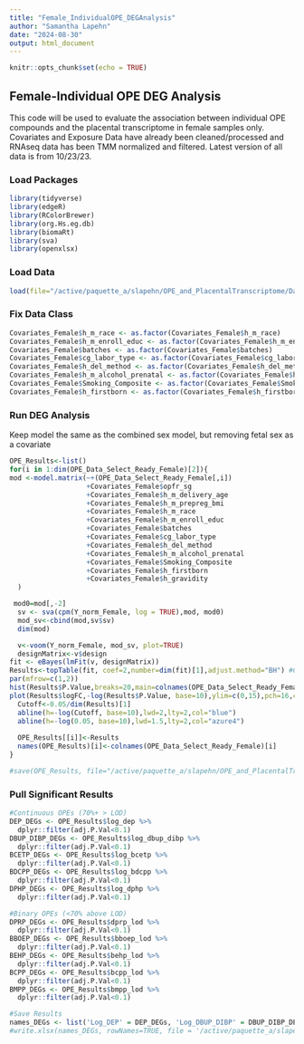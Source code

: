 ```yaml
---
title: "Female_IndividualOPE_DEGAnalysis"
author: "Samantha Lapehn"
date: "2024-08-30"
output: html_document
---
```


```r
knitr::opts_chunk$set(echo = TRUE)
```

## Female-Individual OPE DEG Analysis

This code will be used to evaluate the association between individual OPE compounds and the placental transcriptome in female samples only. Covariates and Exposure Data have already been cleaned/processed and RNAseq data has been TMM normalized and filtered. Latest version of all data is from 10/23/23. 

### Load Packages
```r
library(tidyverse)
library(edgeR)
library(RColorBrewer)
library(org.Hs.eg.db)
library(biomaRt)
library(sva)
library(openxlsx)
```

### Load Data
```r
load(file="/active/paquette_a/slapehn/OPE_and_PlacentalTranscriptome/Data/FilteredNormalizedData_Female_102323.RData")
```

### Fix Data Class
```r
Covariates_Female$h_m_race <- as.factor(Covariates_Female$h_m_race)
Covariates_Female$h_m_enroll_educ <- as.factor(Covariates_Female$h_m_enroll_educ)
Covariates_Female$batches <- as.factor(Covariates_Female$batches)
Covariates_Female$cg_labor_type <- as.factor(Covariates_Female$cg_labor_type)
Covariates_Female$h_del_method <- as.factor(Covariates_Female$h_del_method)
Covariates_Female$h_m_alcohol_prenatal <- as.factor(Covariates_Female$h_m_alcohol_prenatal)
Covariates_Female$Smoking_Composite <- as.factor(Covariates_Female$Smoking_Composite)
Covariates_Female$h_firstborn <- as.factor(Covariates_Female$h_firstborn)
```

### Run DEG Analysis
Keep model the same as the combined sex model, but removing fetal sex as a covariate
```r
OPE_Results<-list()
for(i in 1:dim(OPE_Data_Select_Ready_Female)[2]){
mod <-model.matrix(~+(OPE_Data_Select_Ready_Female[,i])
                   +Covariates_Female$opfr_sg
                   +Covariates_Female$h_m_delivery_age
                   +Covariates_Female$h_m_prepreg_bmi
                   +Covariates_Female$h_m_race
                   +Covariates_Female$h_m_enroll_educ
                   +Covariates_Female$batches
                   +Covariates_Female$cg_labor_type
                   +Covariates_Female$h_del_method
                   +Covariates_Female$h_m_alcohol_prenatal
                   +Covariates_Female$Smoking_Composite
                   +Covariates_Female$h_firstborn
                   +Covariates_Female$h_gravidity
  )

 mod0=mod[,-2]
  sv <- sva(cpm(Y_norm_Female, log = TRUE),mod, mod0)
  mod_sv<-cbind(mod,sv$sv)
  dim(mod)

  v<-voom(Y_norm_Female, mod_sv, plot=TRUE) 
  designMatrix<-v$design
fit <- eBayes(lmFit(v, designMatrix))
Results<-topTable(fit, coef=2,number=dim(fit)[1],adjust.method="BH") #Coefficent 2 is the OPE
par(mfrow=c(1,2))
hist(Results$P.Value,breaks=20,main=colnames(OPE_Data_Select_Ready_Female)[i])
plot(Results$logFC,-log(Results$P.Value, base=10),ylim=c(0,15),pch=16,cex=0.5,main=colnames(OPE_Data_Select_Ready_Female)[i],ylab="Log P Value",xlab="logFC")
  Cutoff<-0.05/dim(Results)[1]
  abline(h=-log(Cutoff, base=10),lwd=2,lty=2,col="blue")
  abline(h=-log(0.05, base=10),lwd=1.5,lty=2,col="azure4")
  
  OPE_Results[[i]]<-Results
  names(OPE_Results)[i]<-colnames(OPE_Data_Select_Ready_Female)[i]
}

#save(OPE_Results, file="/active/paquette_a/slapehn/OPE_and_PlacentalTranscriptome/Results/Gene Results/OPE_Results_FemaleModel_083024.Rdata")
```
### Pull Significant Results
```r
#Continuous OPEs (70%+ > LOD)
DEP_DEGs <- OPE_Results$log_dep %>%
  dplyr::filter(adj.P.Val<0.1)
DBUP_DIBP_DEGs <- OPE_Results$log_dbup_dibp %>%
  dplyr::filter(adj.P.Val<0.1)
BCETP_DEGs <- OPE_Results$log_bcetp %>%
  dplyr::filter(adj.P.Val<0.1)
BDCPP_DEGs <- OPE_Results$log_bdcpp %>%
  dplyr::filter(adj.P.Val<0.1)
DPHP_DEGs <- OPE_Results$log_dphp %>%
  dplyr::filter(adj.P.Val<0.1)

#Binary OPEs (<70% above LOD)
DPRP_DEGs <- OPE_Results$dprp_lod %>%
  dplyr::filter(adj.P.Val<0.1)
BBOEP_DEGs <- OPE_Results$bboep_lod %>%
  dplyr::filter(adj.P.Val<0.1)
BEHP_DEGs <- OPE_Results$behp_lod %>%
  dplyr::filter(adj.P.Val<0.1)
BCPP_DEGs <- OPE_Results$bcpp_lod %>%
  dplyr::filter(adj.P.Val<0.1)
BMPP_DEGs <- OPE_Results$bmpp_lod %>%
  dplyr::filter(adj.P.Val<0.1)

#Save Results
names_DEGs <- list('Log_DEP' = DEP_DEGs, 'Log_DBUP_DIBP' = DBUP_DIBP_DEGs, 'Log_BCETP' = BCETP_DEGs, 'Log_BDCPP' = BDCPP_DEGs, 'Log_DPHP' = DPHP_DEGs, 'Binary_DPRP' = DPRP_DEGs, 'Binary_BEHP'= BEHP_DEGs, 'Binary_BBOEP' = BBOEP_DEGs, 'Binary_BCPP'=BCPP_DEGs, 'Binary_BMPP'=BMPP_DEGs)
#write.xlsx(names_DEGs, rowNames=TRUE, file = '/active/paquette_a/slapehn/OPE_and_PlacentalTranscriptome/Results/Gene Results/FemaleModelDEGs_083024.xlsx')
```
